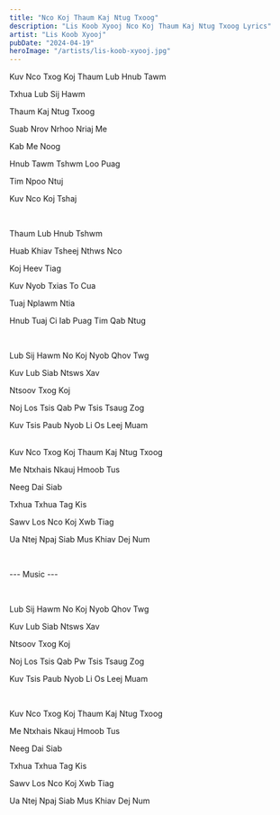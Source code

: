 ```yaml
---
title: "Nco Koj Thaum Kaj Ntug Txoog"
description: "Lis Koob Xyooj Nco Koj Thaum Kaj Ntug Txoog Lyrics"
artist: "Lis Koob Xyooj"
pubDate: "2024-04-19"
heroImage: "/artists/lis-koob-xyooj.jpg"
---
```


Kuv Nco Txog Koj Thaum Lub Hnub Tawm

Txhua Lub Sij Hawm

Thaum Kaj Ntug Txoog

Suab Nrov Nrhoo Nriaj Me

Kab Me Noog

Hnub Tawm Tshwm Loo Puag

Tim Npoo Ntuj

Kuv Nco Koj Tshaj

<br />

Thaum Lub Hnub Tshwm

Huab Khiav Tsheej Nthws Nco

Koj Heev Tiag

Kuv Nyob Txias To Cua

Tuaj Nplawm Ntia

Hnub Tuaj Ci Iab Puag Tim Qab Ntug

<br />

Lub Sij Hawm No Koj Nyob Qhov Twg

Kuv Lub Siab Ntsws Xav

Ntsoov Txog Koj

Noj Los Tsis Qab Pw Tsis Tsaug Zog

Kuv Tsis Paub Nyob Li Os Leej Muam

<br />
Kuv Nco Txog Koj Thaum Kaj Ntug Txoog

Me Ntxhais Nkauj Hmoob Tus

Neeg Dai Siab

Txhua Txhua Tag Kis

Sawv Los Nco Koj Xwb Tiag

Ua Ntej Npaj Siab Mus Khiav Dej Num

<br />

--- Music ---

<br />

Lub Sij Hawm No Koj Nyob Qhov Twg

Kuv Lub Siab Ntsws Xav

Ntsoov Txog Koj

Noj Los Tsis Qab Pw Tsis Tsaug Zog

Kuv Tsis Paub Nyob Li Os Leej Muam

<br />

Kuv Nco Txog Koj Thaum Kaj Ntug Txoog

Me Ntxhais Nkauj Hmoob Tus

Neeg Dai Siab

Txhua Txhua Tag Kis

Sawv Los Nco Koj Xwb Tiag

Ua Ntej Npaj Siab Mus Khiav Dej Num
